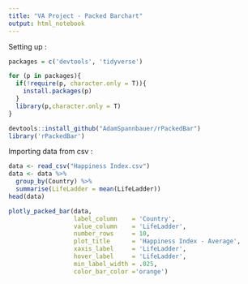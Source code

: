```yaml
---
title: "VA Project - Packed Barchart"
output: html_notebook
---
```


Setting up :

```r
packages = c('devtools', 'tidyverse')

for (p in packages){
  if(!require(p, character.only = T)){
    install.packages(p)
  }
  library(p,character.only = T)
} 

devtools::install_github("AdamSpannbauer/rPackedBar")
library('rPackedBar')

```


Importing data from csv :
```r

data <- read_csv("Happiness Index.csv")
data <- data %>%
  group_by(Country) %>%
  summarise(LifeLadder = mean(LifeLadder))
head(data)

```


```r

plotly_packed_bar(data,
                  label_column    = 'Country',
                  value_column    = 'LifeLadder',
                  number_rows     = 10,
                  plot_title      = 'Happiness Index - Average',
                  xaxis_label     = 'LifeLadder',
                  hover_label     = 'LifeLadder',
                  min_label_width = .025,
                  color_bar_color ='orange')

```